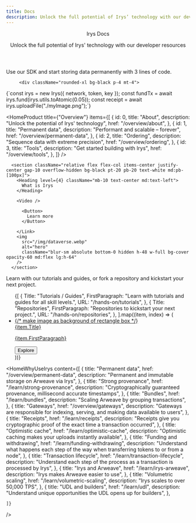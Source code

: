 ```yaml
---
title: Docs
description: Unlock the full potential of Irys’ technology with our developer resources. Start building on Irys today!
---
```



<style jsx>
	{`
		:global(nav) {
			min-width: 100% !important;
			padding-right: 79px !important;
			padding-left: 79px !important;
		}

		@media (max-width: 768px) {
			:global(nav) {
				padding-right: 16px !important;
				padding-left: 16px !important;
			}
		}
	`}
</style>

<div>

<div
	className="absolute top-0 left-0 w-full h-full"
	style={{
		backgroundImage: "url('./img/dots-cloud.png')",
		backgroundSize: "140%",
		backgroundRepeat: "no-repeat",
		filter: "blur(20px)",
		opacity: ".3",
		zIndex: "-1",
	}}
/>

<header className="px-4 lg:px-[79px] py-14">
  <Heading level={1} className="text-white font-fkDisplay">
    Irys Docs
  </Heading>

  <p className="font-backup font-satoshi leading-loose mt-6">
    Unlock the full potential of Irys' technology with our developer
    resources
  </p>
</header>

<BannerContainer />

</div>

<div className="px-4 lg:px-[79px] py-20">

<Heading level={6} className="!font-satoshi leading-none text-center md:text-left mt-10">
	Use our SDK and start storing data permanently with 3 lines of code.
</Heading>

         <div className="rounded-xl bg-black p-4 mt-4">

<Highlight className="js text-base leading-loose">
	{`const irys = new Irys({ network, token, key });
const fundTx = await irys.fund(irys.utils.toAtomic(0.05));
const receipt = await irys.uploadFile("./myImage.png");`}
</Highlight>

</div>
</div>

<HomeProduct
	title={"Overview"}
	items={[
		{
			id: 0,
			title: "About",
			description: "Unlock the potential of Irys' technology",
			href: "/overview/about",
		},
		{
			id: 1,
			title: "Permanent data",
			description: "Performant and scalable – forever",
			href: "/overview/permanent-data",
		},
		{
			id: 2,
			title: "Ordering",
			description: "Sequence data with extreme precision",
			href: "/overview/ordering",
		},
		{
			id: 3,
			title: "Tools",
			description: "Get started building with Irys",
			href: "/overview/tools",
		},
	]}
/>

      <section className="relative flex flex-col items-center justify-center gap-10 overflow-hidden bg-black pt-20 pb-20 text-white md:pb-[100px]">
        <Heading level={4} className="mb-10 text-center md:text-left">
          What is Irys
        </Heading>

        <Video />

<Link href="/overview/about" passHref legacyBehavior>

          <Button>
            Learn more
          </Button>

        </Link>
        <img
          src="/img/dataverse.webp"
          alt="hero"
          className="blur-sm absolute bottom-0 hidden h-48 w-full bg-cover opacity-60 md:flex lg:h-64"
        />
      </section>

<section className="bg-seashell px-4 lg:px-[79px] text-black py-28 text-center lg:text-left flex flex-col items-stretch justify-center lg:items-stretch lg:justify-center w-full">

<div className="flex items-center justify-center lg:items-start lg:justify-start">
	<SectionTitle title="Hands on" />
</div>
<p className="pt-8 font-backup font-satoshi leading-loose">
	Learn with our tutorials and guides, or fork a repository and kickstart your next project.
</p>

  <ul className="flex flex-col gap-10 lg:flex-row mt-16">
    {[
      {
        Title: "Tutorials / Guides",
        FirstParagraph:
          "Learn with tutorials and guides for all skill levels.",
        URL: "/hands-on/tutorials",
      },
      {
        Title: "Repositories",
        FirstParagraph:
          "Repositories to kickstart your next project.",
        URL: "/hands-on/repositories",
      },
    ].map((item, index) => (
      <li
        key={`solutions-${index}`}
        className="w-full rounded-lg bg-gradient-to-b from-[#968982] to-transparent p-[1px] lg:w-1/2 text-black"
      >
        <a href={item.URL || ""}  rel="noreferrer">
          <div className="flex flex-col gap-8 overflow-hidden rounded-lg bg-seashell px-2 py-8 lg:p-11">
            {/* make image as background of rectangle box */}
            <div className="flex flex-col gap-8 px-5 pb-10">
              <Heading level={3}>{item.Title}</Heading>
              <p className="font-backup font-satoshi text-lg leading-loose whitespace-nowrap truncate">
                {item.FirstParagraph}
              </p>
              <a href={item.URL || ""}  rel="noreferrer">
                <div className="flex items-center justify-center lg:items-start lg:justify-start"><Button>Explore</Button></div>
              </a>
            </div>
          </div>
        </a>
      </li>
    ))}
  </ul>
</section>

<HomeWhyUseIrys
	content={[
		{
			title: "Permanent data",
			href: "/overview/permanent-data",
			description: "Permanent and immutable storage on Arweave via Irys",
		},
		{
			title: "Strong provenance",
			href: "/learn/strong-provenance",
			description: "Cryptographically guaranteed provenance, millisecond accurate timestamps",
		},
		{
			title: "Bundles",
			href: "/learn/bundles",
			description: "Scaling Arweave by grouping transactions",
		},
		{
    		title: "Gateways",
    		href: "/overview/gateways",
    		description: "Gateways are responsible for indexing, serving, and making data available to users",
    	},
		{
    		title: "Receipts",
    		href: "/learn/receipts",
    		description:
    			"Receipts give you cryptographic proof of the exact time a transaction occurred",
    	},
		{
    		title: "Optimistic cache",
    		href: "/learn/optimistic-cache",
    		description: "Optimistic caching makes your uploads instantly available",
    	},
		{
    		title: "Funding and withdrawing",
    		href: "/learn/funding-withdrawing",
    		description: "Understand what happens each step of the way when transferring tokens to or from a node",
    	},
		{
    		title: "Transaction lifecycle",
    		href: "/learn/transaction-lifecycle",
    		description:
    			"Understand each step of the process as a transaction is processed by Irys",
    	},
    	{
    		title: "Irys and Arweave",
    		href: "/learn/irys-arweave",
    		description: "Irys makes Arweave easier to use",
    	},
    	{
    		title: "Volumetric scaling",
    		href: "/learn/volumetric-scaling",
    		description: "Irys scales to over 50,000 TPS",
    	},
    	{
    		title: "UDL and builders",
    		href: "/learn/udl",
    		description: "Understand unique opportunities the UDL opens up for builders",
    	},

    ]}

/>
